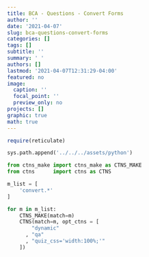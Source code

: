 ```yaml
---
title: BCA - Questions - Convert Forms
author: ''
date: '2021-04-07'
slug: bca-questions-convert-forms
categories: []
tags: []
subtitle: ''
summary: ' '
authors: []
lastmod: '2021-04-07T12:31:29-04:00'
featured: no
image:
  caption: ''
  focal_point: ''
  preview_only: no
projects: []
graphic: true
math: true
---
```

```r
require(reticulate)
```

```python
sys.path.append('../../../assets/python')

from ctns_make import ctns_make as CTNS_MAKE
from ctns      import ctns as CTNS
```

```python
m_list = [
    'convert.*'
]

for m in m_list:
    CTNS_MAKE(match=m)
    CTNS(match=m, opt_ctns = [ 
        "dynamic"
      , "qa"
      , "quiz_css='width:100%;'"
    ])
```
